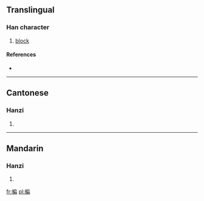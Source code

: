 ==Translingual==

===Han character===
{{Han char|rn=75|rad=木|as=09|sn=13|four=4392<sub>7</sub>|canj=木竹尸月 (DHSB), 木戈尸月 (DISB)}}

# [[block]]

====References====
* {{Han ref|kx=0538.150|dkj=15097|dj=0925.280|hdz=21256.050|uh=6944|ud=26948|bh=DDE4|bd=56804}}

----

==Cantonese==

===Hanzi===
{{yue-hanzi|jyut=|y=pin4}}

# {{defn|Cantonese|sort=木09}}

----

==Mandarin==

===Hanzi===
{{cmn-hanzi|pin=[[pián]] ([[pian2]])|wg=p'ien<sup>2</sup>}}

# {{defn|Mandarin|sort=木09}}

[[fr:楄]]
[[pl:楄]]